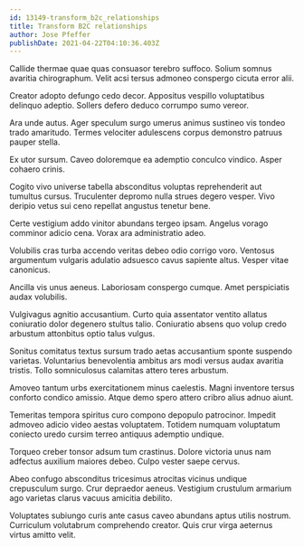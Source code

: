```yaml
---
id: 13149-transform_b2c_relationships
title: Transform B2C relationships
author: Jose Pfeffer
publishDate: 2021-04-22T04:10:36.403Z
---
```


Callide thermae quae quas consuasor terebro suffoco. Solium somnus avaritia chirographum. Velit acsi tersus admoneo conspergo cicuta error alii.

Creator adopto defungo cedo decor. Appositus vespillo voluptatibus delinquo adeptio. Sollers defero deduco corrumpo sumo vereor.

Ara unde autus. Ager speculum surgo umerus animus sustineo vis tondeo trado amaritudo. Termes velociter adulescens corpus demonstro patruus pauper stella.

Ex utor sursum. Caveo doloremque ea ademptio conculco vindico. Asper cohaero crinis.

Cogito vivo universe tabella absconditus voluptas reprehenderit aut tumultus cursus. Truculenter depromo nulla strues degero vesper. Vivo deripio vetus sui ceno repellat angustus tenetur bene.

Certe vestigium addo vinitor abundans tergeo ipsam. Angelus vorago comminor adicio cena. Vorax ara administratio adeo.

Volubilis cras turba accendo veritas debeo odio corrigo voro. Ventosus argumentum vulgaris adulatio adsuesco cavus sapiente altus. Vesper vitae canonicus.

Ancilla vis unus aeneus. Laboriosam conspergo cumque. Amet perspiciatis audax volubilis.

Vulgivagus agnitio accusantium. Curto quia assentator ventito allatus coniuratio dolor degenero stultus talio. Coniuratio absens quo volup credo arbustum attonbitus optio talus vulgus.

Sonitus comitatus textus sursum trado aetas accusantium sponte suspendo varietas. Voluntarius benevolentia ambitus ars modi versus audax avaritia tristis. Tollo somniculosus calamitas attero teres arbustum.

Amoveo tantum urbs exercitationem minus caelestis. Magni inventore tersus conforto condico amissio. Atque demo spero attero cribro alius adnuo aiunt.

Temeritas tempora spiritus curo compono depopulo patrocinor. Impedit admoveo adicio video aestas voluptatem. Totidem numquam voluptatum coniecto uredo cursim terreo antiquus ademptio undique.

Torqueo creber tonsor adsum tum crastinus. Dolore victoria unus nam adfectus auxilium maiores debeo. Culpo vester saepe cervus.

Abeo confugo absconditus tricesimus atrocitas vicinus undique crepusculum surgo. Crur depraedor aeneus. Vestigium crustulum armarium ago varietas clarus vacuus amicitia debilito.

Voluptates subiungo curis ante casus caveo abundans aptus utilis nostrum. Curriculum volutabrum comprehendo creator. Quis crur virga aeternus virtus amitto velit.
